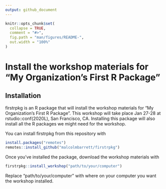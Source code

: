```yaml
---
output: github_document
---
```


<!-- README.md is generated from README.Rmd. Please edit that file -->

```r
knitr::opts_chunk$set(
  collapse = TRUE,
  comment = "#>",
  fig.path = "man/figures/README-",
  out.width = "100%"
)
```

# Install the workshop materials for "My Organization's First R Package" 

<!-- badges: start -->
<!-- badges: end -->

## Installation

firstrpkg is an R package that will install the workshop materials for "My Organization's First R Package". This workshop will take place Jan 27-28 at rstudio::conf(2020L), San Francisco, CA. Installing this package will also install all the R packages we might need for the workshop.

You can install firstrpkg from this repository with

``` r
install.packages("remotes")
remotes::install_github("malcolmbarrett/firstrpkg")
```

Once you've installed the package, download the workshop materials with

``` r
firstrpkg::install_workshop("path/to/your/computer")
```

Replace "path/to/your/computer" with where on your computer you want the workshop installed.

